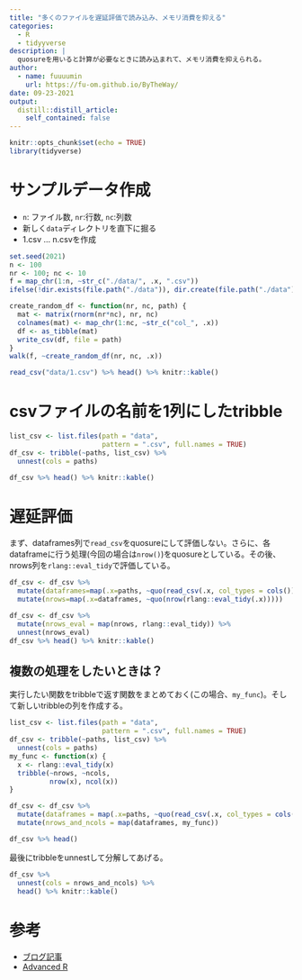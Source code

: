 ```yaml
---
title: "多くのファイルを遅延評価で読み込み、メモリ消費を抑える" 
categories:
  - R
  - tidyyverse
description: |
  quosureを用いると計算が必要なときに読み込まれて、メモリ消費を抑えられる。
author:
  - name: fuuuumin
    url: https://fu-om.github.io/ByTheWay/
date: 09-23-2021
output:
  distill::distill_article:
    self_contained: false
---
```



```r
knitr::opts_chunk$set(echo = TRUE)
library(tidyverse)
```

# サンプルデータ作成

- `n`: ファイル数, `nr`:行数, `nc`:列数
- 新しく`data`ディレクトリを直下に掘る
- 1.csv ... n.csvを作成

```r
set.seed(2021)
n <- 100
nr <- 100; nc <- 10
f = map_chr(1:n, ~str_c("./data/", .x, ".csv"))
ifelse(!dir.exists(file.path("./data")), dir.create(file.path("./data")), FALSE)

create_random_df <- function(nr, nc, path) {
  mat <- matrix(rnorm(nr*nc), nr, nc)
  colnames(mat) <- map_chr(1:nc, ~str_c("col_", .x))
  df <- as_tibble(mat)
  write_csv(df, file = path)
}
walk(f, ~create_random_df(nr, nc, .x))
```

```r
read_csv("data/1.csv") %>% head() %>% knitr::kable()
```

# csvファイルの名前を1列にしたtribble

```r
list_csv <- list.files(path = "data", 
                       pattern = ".csv", full.names = TRUE)
df_csv <- tribble(~paths, list_csv) %>% 
  unnest(cols = paths)

df_csv %>% head() %>% knitr::kable()
```

# 遅延評価

まず、dataframes列で`read_csv`をquosureにして評価しない。さらに、各dataframeに行う処理(今回の場合は`nrow()`)をquosureとしている。その後、nrows列を`rlang::eval_tidy`で評価している。

```r
df_csv <- df_csv %>% 
  mutate(dataframes=map(.x=paths, ~quo(read_csv(.x, col_types = cols())))) %>% 
  mutate(nrows=map(.x=dataframes, ~quo(nrow(rlang::eval_tidy(.x)))))

df_csv <- df_csv %>% 
  mutate(nrows_eval = map(nrows, rlang::eval_tidy)) %>% 
  unnest(nrows_eval)
df_csv %>% head() %>% knitr::kable()
```

## 複数の処理をしたいときは？

実行したい関数をtribbleで返す関数をまとめておく(この場合、`my_func`)。そして新しいtribbleの列を作成する。

```r
list_csv <- list.files(path = "data", 
                       pattern = ".csv", full.names = TRUE)
df_csv <- tribble(~paths, list_csv) %>% 
  unnest(cols = paths)
my_func <- function(x) {
  x <- rlang::eval_tidy(x)
  tribble(~nrows, ~ncols,
          nrow(x), ncol(x))
}

df_csv <- df_csv %>% 
  mutate(dataframes = map(.x=paths, ~quo(read_csv(.x, col_types = cols())))) %>% 
  mutate(nrows_and_ncols = map(dataframes, my_func))

df_csv %>% head()
```

最後にtribbleをunnestして分解してあげる。

```r
df_csv %>% 
  unnest(cols = nrows_and_ncols) %>% 
  head() %>% knitr::kable()
```

# 参考

- [ブログ記事](https://www.brodrigues.co/blog/2021-03-19-no_loops_tidyeval/)
- [Advanced R](https://adv-r.hadley.nz/evaluation.html)

